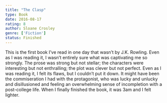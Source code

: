 ```yaml
---
title: "The Clasp"
type: Book
date: 2016-08-17
rating: 8
author: Sloane Crosley
genre: ['Fiction']
status: Finished
---
```


This is the first book I’ve read in one day that wasn’t by J.K. Rowling. Even as I was reading it, I wasn’t entirely sure what was captivating me so strongly. The prose was strong but not stellar; the characters were interesting but not enthralling; the plot was clever but not perfect. Even as I was reading it, I felt its flaws, but I couldn’t put it down. It might have been the commiseration I had with the protagonist, who was lucky and unlucky and disillusioned and feeling an overwhelming sense of incompletion with a post-college life. When I finally finished the book, it was 3am and I felt lighter.
